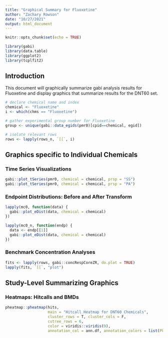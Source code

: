 ```yaml
---
title: "Graphical Summary for Fluoxetine"
author: "Zachary Rowson"
date: "10/27/2021"
output: html_document
---
```


```r
knitr::opts_chunk$set(echo = TRUE)

library(gabi)
library(data.table)
library(ggplot2)
library(tcplfit2)
```

## Introduction

This document will graphically summarize gabi analysis results for Fluoxetine and display graphics that summarize results for the DNT60 set.

```r
# declare chemical name and index
chemical <- "Fluoxetine"
i <- which(chms == "Fluoxetine")

# gather experimental group number for Fluoxetine
group <- unique(gabi::data_egids(pmr0)[cpid==chemical, egid])

# isolate relevant rows
rows <- lapply(rows_n, `[[`, i)
```

## Graphics specific to Individual Chemicals

### Time Series Visualizations

```r
gabi::plot_tSeries(pmr0, chemical = chemical, prsp = "SS")
gabi::plot_tSeries(pmr0, chemical = chemical, prsp = "PA")
```

### Endpoint Distributions: Before and After Transform

```r
lapply(mc0, function(data) {
  gabi::plot_eDist(data, chemical = chemical)
})

lapply(mc0_n, function(endp) {
  data <- endp[[1]]
  gabi::plot_eDist(data, chemical = chemical)
})
```

### Benchmark Concentration Analyses

```r
fits <- lapply(rows, gabi::concRespCoreZR, do.plot = TRUE)
lapply(fits, `[[`, "plot")
```

## Study-Level Summarizing Graphics

### Heatmaps: Hitcalls and BMDs

```r
pheatmap::pheatmap(hits, 
                   main = "Hitcall Heatmap for DNT60 Chemicals",
                   cluster_rows = T, cluster_cols = F,
                   cutree_rows = 6,
                   color = viridis::viridis(9),
                   annotation_col = ann.df, annotation_colors = list(Phase=ann_colors))
```
